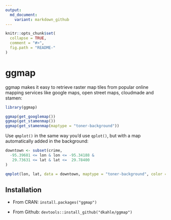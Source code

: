 ```yaml
---
output:
  md_document:
    variant: markdown_github
---
```


<!-- README.md is generated from README.Rmd. Please edit that file -->

```r

knitr::opts_chunk$set(
  collapse = TRUE,
  comment = "#>",
  fig.path = "README-"
)
```

# ggmap

ggmap makes it easy to retrieve raster map tiles from popular online mapping services like google maps, open street maps, cloudmade and stamen:

```r
library(ggmap)

ggmap(get_googlemap())
ggmap(get_stamenmap())
ggmap(get_stamenmap(maptype = "toner-background"))
```

Use `qmplot()` in the same way you'd use `qplot()`, but with a map automatically added in the background:

```r
downtown <- subset(crime,
  -95.39681 <= lon & lon <= -95.34188 &
   29.73631 <= lat & lat <=  29.78400
)

qmplot(lon, lat, data = downtown, maptype = "toner-background", color = I("red"))
```

## Installation

* From CRAN: `install.packages("ggmap")`

* From Github: `devtools::install_github("dkahle/ggmap")`

